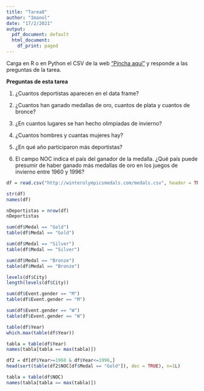 ```yaml
---
title: "Tarea8"
author: "Imanol"
date: "17/2/2021"
output:
  pdf_document: default
  html_document:
    df_print: paged
---
```


Carga en R o en Python el CSV de la web ["Pincha aquí"](http://winterolympicsmedals.com/medals.csv) y responde a las preguntas de la tarea.


**Preguntas de esta tarea**

1. ¿Cuantos deportistas aparecen en el data frame?

2. ¿Cuantos han ganado medallas de oro, cuantos de plata y cuantos de bronce?

3. ¿En cuantos lugares se han hecho olimpiadas de invierno?

4. ¿Cuantos hombres y cuantas mujeres hay?

5. ¿En qué año participaron más deportistas?

6. El campo NOC indica el país del ganador de la medalla. ¿Qué país puede presumir de haber ganado más medallas de oro en los juegos de invierno entre 1960 y 1996?

```r
df = read.csv("http://winterolympicsmedals.com/medals.csv", header = TRUE)

str(df)
names(df)
```

```r
nDeportistas = nrow(df)
nDeportistas
```

```r

sum(df$Medal == "Gold")
table(df$Medal == "Gold")

sum(df$Medal == "Silver")
table(df$Medal == "Silver")

sum(df$Medal == "Bronze")
table(df$Medal == "Bronze")
```

```r
levels(df$City)
length(levels(df$City))
```

```r
sum(df$Event.gender == "M")
table(df$Event.gender == "M")

sum(df$Event.gender == "W")
table(df$Event.gender == "W")
```

```r
table(df$Year)
which.max(table(df$Year))
```


```r
tabla = table(df$Year)
names(tabla[tabla == max(tabla)])
```


```r
df2 = df[df$Year>=1960 & df$Year<=1996,]
head(sort(table(df2$NOC[df$Medal == "Gold"]), dec = TRUE), n=1L)
```

```r
tabla = table(df$NOC)
names(tabla[tabla == max(tabla)])
```
